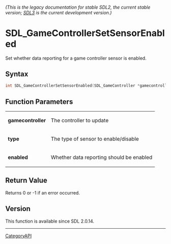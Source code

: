 ====== (This is the legacy documentation for stable SDL2, the current stable version; [https://wiki.libsdl.org/SDL3/ SDL3] is the current development version.) ======
= SDL_GameControllerSetSensorEnabled =

Set whether data reporting for a game controller sensor is enabled.

== Syntax ==

<syntaxhighlight lang='c'>
int SDL_GameControllerSetSensorEnabled(SDL_GameController *gamecontroller, SDL_SensorType type, SDL_bool enabled);
</syntaxhighlight>

== Function Parameters ==

{|
|'''gamecontroller'''
|The controller to update
|-
|'''type'''
|The type of sensor to enable/disable
|-
|'''enabled'''
|Whether data reporting should be enabled
|}

== Return Value ==

Returns 0 or -1 if an error occurred.

== Version ==

This function is available since SDL 2.0.14.

----
[[CategoryAPI]]


